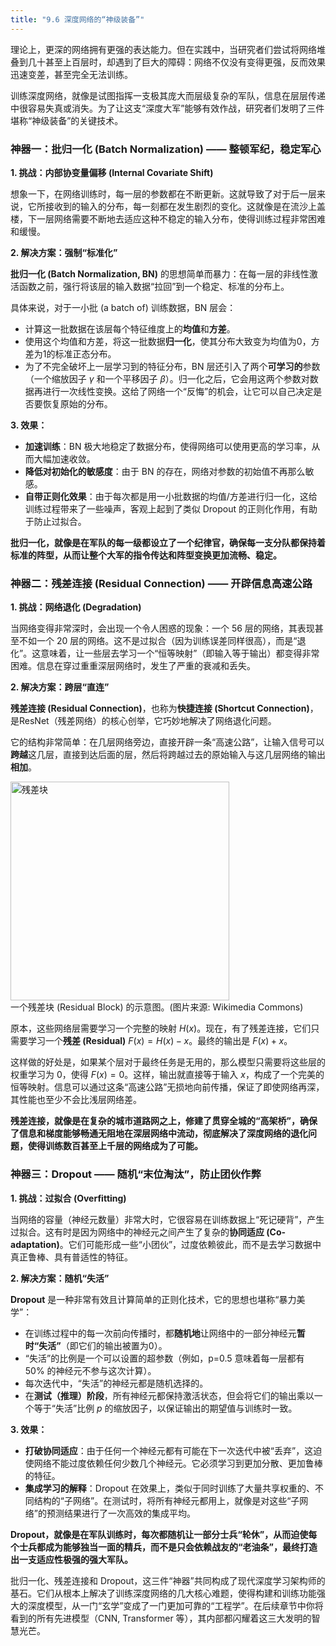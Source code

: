```yaml
---
title: "9.6 深度网络的“神级装备”"
---
```


理论上，更深的网络拥有更强的表达能力。但在实践中，当研究者们尝试将网络堆叠到几十甚至上百层时，却遇到了巨大的障碍：网络不仅没有变得更强，反而效果迅速变差，甚至完全无法训练。

训练深度网络，就像是试图指挥一支极其庞大而层级复杂的军队，信息在层层传递中很容易失真或消失。为了让这支“深度大军”能够有效作战，研究者们发明了三件堪称“神级装备”的关键技术。

### 神器一：批归一化 (Batch Normalization) —— 整顿军纪，稳定军心

**1. 挑战：内部协变量偏移 (Internal Covariate Shift)**

想象一下，在网络训练时，每一层的参数都在不断更新。这就导致了对于后一层来说，它所接收到的输入的分布，每一刻都在发生剧烈的变化。这就像是在流沙上盖楼，下一层网络需要不断地去适应这种不稳定的输入分布，使得训练过程非常困难和缓慢。

**2. 解决方案：强制“标准化”**

**批归一化 (Batch Normalization, BN)** 的思想简单而暴力：在每一层的非线性激活函数之前，强行将该层的输入数据“拉回”到一个稳定、标准的分布上。

具体来说，对于一小批 (a batch of) 训练数据，BN 层会：

-   计算这一批数据在该层每个特征维度上的**均值**和**方差**。
-   使用这个均值和方差，将这一批数据**归一化**，使其分布大致变为均值为0，方差为1的标准正态分布。
-   为了不完全破坏上一层学习到的特征分布，BN 层还引入了两个**可学习的**参数（一个缩放因子 $\gamma$ 和一个平移因子 $\beta$）。归一化之后，它会用这两个参数对数据再进行一次线性变换。这给了网络一个“反悔”的机会，让它可以自己决定是否要恢复原始的分布。

**3. 效果：**

-   **加速训练**：BN 极大地稳定了数据分布，使得网络可以使用更高的学习率，从而大幅加速收敛。
-   **降低对初始化的敏感度**：由于 BN 的存在，网络对参数的初始值不再那么敏感。
-   **自带正则化效果**：由于每次都是用一小批数据的均值/方差进行归一化，这给训练过程带来了一些噪声，客观上起到了类似 Dropout 的正则化作用，有助于防止过拟合。

**批归一化，就像是在军队的每一级都设立了一个纪律官，确保每一支分队都保持着标准的阵型，从而让整个大军的指令传达和阵型变换更加流畅、稳定。**

### 神器二：残差连接 (Residual Connection) —— 开辟信息高速公路

**1. 挑战：网络退化 (Degradation)**

当网络变得非常深时，会出现一个令人困惑的现象：一个 56 层的网络，其表现甚至不如一个 20 层的网络。这不是过拟合（因为训练误差同样很高），而是“退化”。这意味着，让一些层去学习一个“恒等映射”（即输入等于输出）都变得非常困难。信息在穿过重重深层网络时，发生了严重的衰减和丢失。

**2. 解决方案：跨层“直连”**

**残差连接 (Residual Connection)**，也称为**快捷连接 (Shortcut Connection)**，是ResNet（残差网络）的核心创举，它巧妙地解决了网络退化问题。

它的结构非常简单：在几层网络旁边，直接开辟一条“高速公路”，让输入信号可以**跨越**这几层，直接到达后面的层，然后将跨越过去的原始输入与这几层网络的输出**相加**。

<div class="quarto-figure quarto-figure-center">
<img src="https://upload.wikimedia.org/wikipedia/commons/c/c0/Residual_block.svg" class="img-fluid" alt="残差块" width="350">
<figcaption>一个残差块 (Residual Block) 的示意图。(图片来源: Wikimedia Commons)</figcaption>
</div>

原本，这些网络层需要学习一个完整的映射 $H(x)$。现在，有了残差连接，它们只需要学习一个**残差 (Residual)** $F(x) = H(x) - x$。最终的输出是 $F(x) + x$。

这样做的好处是，如果某个层对于最终任务是无用的，那么模型只需要将这些层的权重学习为 0，使得 $F(x)=0$。这样，输出就直接等于输入 $x$，构成了一个完美的恒等映射。信息可以通过这条“高速公路”无损地向前传播，保证了即使网络再深，其性能也至少不会比浅层网络差。

**残差连接，就像是在复杂的城市道路网之上，修建了贯穿全城的“高架桥”，确保了信息和梯度能够畅通无阻地在深层网络中流动，彻底解决了深度网络的退化问题，使得训练数百甚至上千层的网络成为了可能。**

### 神器三：Dropout —— 随机“末位淘汰”，防止团伙作弊

**1. 挑战：过拟合 (Overfitting)**

当网络的容量（神经元数量）非常大时，它很容易在训练数据上“死记硬背”，产生过拟合。这有时是因为网络中的神经元之间产生了复杂的**协同适应 (Co-adaptation)**。它们可能形成一些“小团伙”，过度依赖彼此，而不是去学习数据中真正鲁棒、具有普适性的特征。

**2. 解决方案：随机“失活”**

**Dropout** 是一种非常有效且计算简单的正则化技术，它的思想也堪称“暴力美学”：

-   在训练过程中的每一次前向传播时，都**随机地**让网络中的一部分神经元**暂时“失活”**（即它们的输出被置为0）。
-   “失活”的比例是一个可以设置的超参数（例如，p=0.5 意味着每一层都有 50% 的神经元不参与这次计算）。
-   每次迭代中，“失活”的神经元都是随机选择的。
-   在**测试（推理）阶段**，所有神经元都保持激活状态，但会将它们的输出乘以一个等于“失活”比例 $p$ 的缩放因子，以保证输出的期望值与训练时一致。

**3. 效果：**

-   **打破协同适应**：由于任何一个神经元都有可能在下一次迭代中被“丢弃”，这迫使网络不能过度依赖任何少数几个神经元。它必须学习到更加分散、更加鲁棒的特征。
-   **集成学习的解释**：Dropout 在效果上，类似于同时训练了大量共享权重的、不同结构的“子网络”。在测试时，将所有神经元都用上，就像是对这些“子网络”的预测结果进行了一次高效的集成平均。

**Dropout，就像是在军队训练时，每次都随机让一部分士兵“轮休”，从而迫使每个士兵都成为能够独当一面的精兵，而不是只会依赖战友的“老油条”，最终打造出一支适应性极强的强大军队。**

::: {.callout-note title="架构师的终极武器库"}
批归一化、残差连接和 Dropout，这三件“神器”共同构成了现代深度学习架构师的基石。它们从根本上解决了训练深度网络的几大核心难题，使得构建和训练功能强大的深度模型，从一门“玄学”变成了一门更加可靠的“工程学”。在后续章节中你将看到的所有先进模型（CNN, Transformer 等），其内部都闪耀着这三大发明的智慧光芒。
:::
